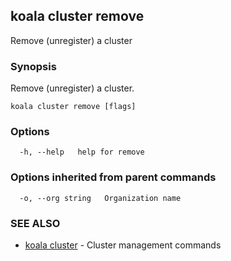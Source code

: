 ## koala cluster remove

Remove (unregister) a cluster

### Synopsis

Remove (unregister) a cluster.

```
koala cluster remove [flags]
```

### Options

```
  -h, --help   help for remove
```

### Options inherited from parent commands

```
  -o, --org string   Organization name
```

### SEE ALSO

* [koala cluster](/cli-reference/koala_cluster)	 - Cluster management commands


